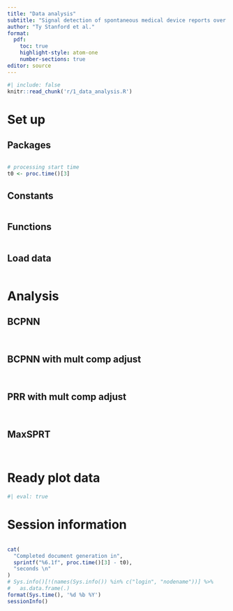 ```yaml
---
title: "Data analysis"
subtitle: "Signal detection of spontaneous medical device reports over time"
author: "Ty Stanford et al."
format: 
  pdf:
    toc: true
    highlight-style: atom-one
    number-sections: true
editor: source
---
```



<!-- highlight-style supported themes: arrow, pygments, tango, espresso, zenburn, kate, monochrome, breezedark, haddock, atom-one, ayu, breeze, dracula, github, gruvbox, monokai, nord, oblivion, printing, radical, solarized, and vim. -->


```R
#| include: false
knitr::read_chunk('r/1_data_analysis.R')
```


\newpage

# Set up

## Packages


```R
```

```R
# processing start time
t0 <- proc.time()[3]
```

<!-- ## Parallel computation setup -->


<!-- ```{R, check_parallel_comp} -->
<!-- ``` -->

## Constants


```R
```

## Functions


```R
```

## Load data


```R
```

\newpage


# Analysis


## BCPNN


```R
```


```R
```

\newpage

## BCPNN with mult comp adjust

```R
```


```R
```

\newpage

## PRR with mult comp adjust

```R
```


```R
```

\newpage

## MaxSPRT



```R
```

```R
```



\newpage

# Ready plot data

```R
#| eval: true

```


\newpage

# Session information

```R
```


```R
cat(
  "Completed document generation in", 
  sprintf("%6.1f", proc.time()[3] - t0),
  "seconds \n"
)
# Sys.info()[!(names(Sys.info()) %in% c("login", "nodename"))] %>% 
#   as.data.frame(.)
format(Sys.time(), '%d %b %Y')
sessionInfo()
```





